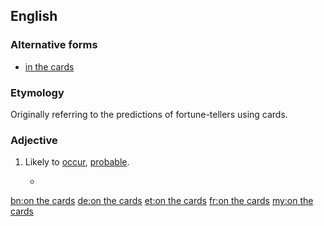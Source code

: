 ==English==

===Alternative forms===
* [[in the cards]]

===Etymology===
Originally referring to the predictions of fortune-tellers using cards.

===Adjective===
{{en-adj|head=[[on]] [[the]] [[cards]]}}

# {{lb|en|idiomatic}} Likely to [[occur]], [[probable]].
#* {{quote-journal
|date=January 15, 2011
|author=Saj Chowdhury
|title=Man City 4 - 3 Wolves
|work=BBC
|url=http://news.bbc.co.uk/sport2/hi/football/eng_prem/9357962.stm
|page=
|passage=Wolves, sensing the comeback of all comebacks was '''on the cards''', kept pressing and set up an exciting finish when Ronald Zubar's header was judged to have crossed the line, even though it appeared that Nigel de Jong had successfully cleared the effort.}}

[[bn:on the cards]]
[[de:on the cards]]
[[et:on the cards]]
[[fr:on the cards]]
[[my:on the cards]]